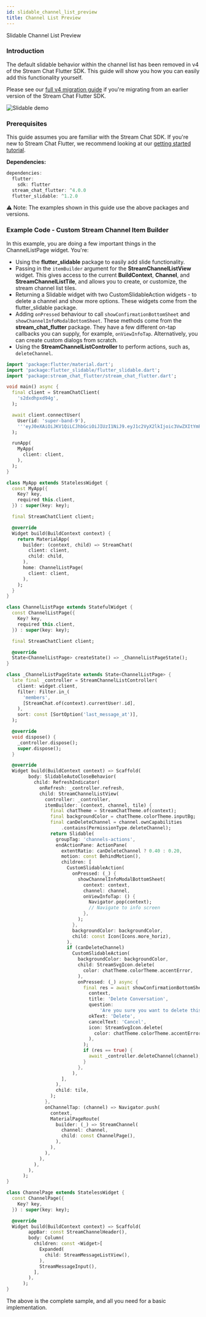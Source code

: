 ```yaml
---
id: slidable_channel_list_preview
title: Channel List Preview
---
```


Slidable Channel List Preview

### Introduction

The default slidable behavior within the channel list has been removed in v4 of the Stream Chat Flutter SDK.
This guide will show you how you can easily add this functionality yourself.

Please see our [full v4 migration guide](../../05-guides/08-migrations/migration_guide_4_0.mdx) if you're migrating from an earlier version of the Stream Chat Flutter SDK.

![Slidable demo](../../assets/slidable_demo.jpg)

### Prerequisites

This guide assumes you are familiar with the Stream Chat SDK.
If you're new to Stream Chat Flutter, we recommend looking at our [getting started tutorial](https://getstream.io/chat/flutter/tutorial/).

**Dependencies:**

```dart
dependencies:
  flutter:
    sdk: flutter
  stream_chat_flutter: ^4.0.0
  flutter_slidable: ^1.2.0
```

⚠️ Note: The examples shown in this guide use the above packages and versions.

### Example Code - Custom Stream Channel Item Builder

In this example, you are doing a few important things in the ChannelListPage widget. You're:

- Using the **flutter_slidable** package to easily add slide functionality.
- Passing in the `itemBuilder` argument for the **StreamChannelListView** widget. This gives access to the current **BuildContext**, **Channel**, and **StreamChannelListTile**, and allows you to create, or customize, the stream channel list tiles.
- Returning a Slidable widget with two CustomSlidableAction widgets - to delete a channel and show more options. These widgets come from the flutter_slidable package.
- Adding `onPressed` behaviour to call `showConfirmationBottomSheet` and `showChannelInfoModalBottomSheet`. These methods come from the **stream_chat_flutter** package. They have a few different on-tap callbacks you can supply, for example, `onViewInfoTap`. Alternatively, you can create custom dialogs from scratch.
- Using the **StreamChannelListController** to perform actions, such as, `deleteChannel`.

```dart
import 'package:flutter/material.dart';
import 'package:flutter_slidable/flutter_slidable.dart';
import 'package:stream_chat_flutter/stream_chat_flutter.dart';

void main() async {
  final client = StreamChatClient(
    's2dxdhpxd94g',
  );

  await client.connectUser(
    User(id: 'super-band-9'),
    '''eyJ0eXAiOiJKV1QiLCJhbGciOiJIUzI1NiJ9.eyJ1c2VyX2lkIjoic3VwZXItYmFuZC05In0.0L6lGoeLwkz0aZRUcpZKsvaXtNEDHBcezVTZ0oPq40A''',
  );

  runApp(
    MyApp(
      client: client,
    ),
  );
}

class MyApp extends StatelessWidget {
  const MyApp({
    Key? key,
    required this.client,
  }) : super(key: key);

  final StreamChatClient client;

  @override
  Widget build(BuildContext context) {
    return MaterialApp(
      builder: (context, child) => StreamChat(
        client: client,
        child: child,
      ),
      home: ChannelListPage(
        client: client,
      ),
    );
  }
}

class ChannelListPage extends StatefulWidget {
  const ChannelListPage({
    Key? key,
    required this.client,
  }) : super(key: key);

  final StreamChatClient client;

  @override
  State<ChannelListPage> createState() => _ChannelListPageState();
}

class _ChannelListPageState extends State<ChannelListPage> {
  late final _controller = StreamChannelListController(
    client: widget.client,
    filter: Filter.in_(
      'members',
      [StreamChat.of(context).currentUser!.id],
    ),
    sort: const [SortOption('last_message_at')],
  );

  @override
  void dispose() {
    _controller.dispose();
    super.dispose();
  }

  @override
  Widget build(BuildContext context) => Scaffold(
        body: SlidableAutoCloseBehavior(
          child: RefreshIndicator(
            onRefresh: _controller.refresh,
            child: StreamChannelListView(
              controller: _controller,
              itemBuilder: (context, channel, tile) {
                final chatTheme = StreamChatTheme.of(context);
                final backgroundColor = chatTheme.colorTheme.inputBg;
                final canDeleteChannel = channel.ownCapabilities
                    .contains(PermissionType.deleteChannel);
                return Slidable(
                  groupTag: 'channels-actions',
                  endActionPane: ActionPane(
                    extentRatio: canDeleteChannel ? 0.40 : 0.20,
                    motion: const BehindMotion(),
                    children: [
                      CustomSlidableAction(
                        onPressed: (_) {
                          showChannelInfoModalBottomSheet(
                            context: context,
                            channel: channel,
                            onViewInfoTap: () {
                              Navigator.pop(context);
                              // Navigate to info screen
                            },
                          );
                        },
                        backgroundColor: backgroundColor,
                        child: const Icon(Icons.more_horiz),
                      ),
                      if (canDeleteChannel)
                        CustomSlidableAction(
                          backgroundColor: backgroundColor,
                          child: StreamSvgIcon.delete(
                            color: chatTheme.colorTheme.accentError,
                          ),
                          onPressed: (_) async {
                            final res = await showConfirmationBottomSheet(
                              context,
                              title: 'Delete Conversation',
                              question:
                                  'Are you sure you want to delete this conversation?',
                              okText: 'Delete',
                              cancelText: 'Cancel',
                              icon: StreamSvgIcon.delete(
                                color: chatTheme.colorTheme.accentError,
                              ),
                            );
                            if (res == true) {
                              await _controller.deleteChannel(channel);
                            }
                          },
                        ),
                    ],
                  ),
                  child: tile,
                );
              },
              onChannelTap: (channel) => Navigator.push(
                context,
                MaterialPageRoute(
                  builder: (_) => StreamChannel(
                    channel: channel,
                    child: const ChannelPage(),
                  ),
                ),
              ),
            ),
          ),
        ),
      );
}

class ChannelPage extends StatelessWidget {
  const ChannelPage({
    Key? key,
  }) : super(key: key);

  @override
  Widget build(BuildContext context) => Scaffold(
        appBar: const StreamChannelHeader(),
        body: Column(
          children: const <Widget>[
            Expanded(
              child: StreamMessageListView(),
            ),
            StreamMessageInput(),
          ],
        ),
      );
}
```

The above is the complete sample, and all you need for a basic implementation.
